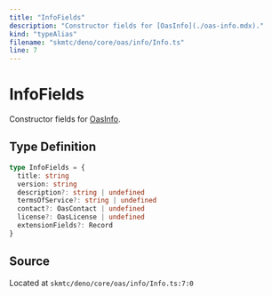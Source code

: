 ```yaml
---
title: "InfoFields"
description: "Constructor fields for [OasInfo](./oas-info.mdx)."
kind: "typeAlias"
filename: "skmtc/deno/core/oas/info/Info.ts"
line: 7
---
```


# InfoFields

Constructor fields for [OasInfo](./oas-info.mdx).

## Type Definition

```typescript
type InfoFields = {
  title: string
  version: string
  description?: string | undefined
  termsOfService?: string | undefined
  contact?: OasContact | undefined
  license?: OasLicense | undefined
  extensionFields?: Record
}
```

## Source

Located at `skmtc/deno/core/oas/info/Info.ts:7:0`
